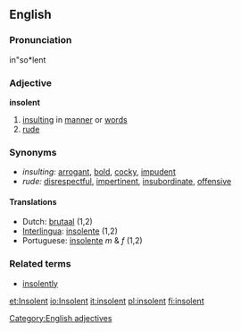 ==English==

===Pronunciation===
in"so*lent

===Adjective===
'''insolent'''

# [[insulting]] in [[manner]] or [[word]]s
# [[rude]]

===Synonyms===
*''insulting:'' [[arrogant]], [[bold]], [[cocky]], [[impudent]]
*''rude:''  [[disrespectful]], [[impertinent]], [[insubordinate]], [[offensive]]

====Translations====
*Dutch: [[brutaal]] (1,2)
*[[Interlingua]]: [[insolente]] (1,2)
*Portuguese: [[insolente]] ''m'' & ''f'' (1,2)

===Related terms===
* [[insolently]]

[[Category:English adjectives]]

[[et:Insolent]]
[[io:Insolent]]
[[it:insolent]]
[[pl:insolent]]
[[fi:insolent]]